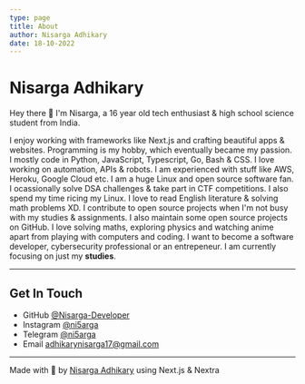 ```yaml
---
type: page
title: About
author: Nisarga Adhikary
date: 18-10-2022
---
```



# Nisarga Adhikary




Hey there 👋 I'm Nisarga, a 16 year old tech enthusiast & high school science student from India. 

I enjoy working with frameworks like Next.js and crafting beautiful apps & websites. Programming is my hobby, which eventually became my passion.
I mostly code in Python, JavaScript, Typescript, Go, Bash & CSS. I love working on automation, APIs & robots.
I am experienced with stuff like AWS, Heroku, Google Cloud etc. I am a huge Linux and open source software fan. I ocassionally solve DSA challenges & take part in CTF competitions. I also spend my time ricing my Linux. I love to read English literature & solving math problems XD.
I contribute to open source projects when I'm not busy with my studies & assignments. I also maintain some open source projects on GitHub.
I love solving maths, exploring physics and watching anime apart from playing with computers and coding. I want to become a software developer, cybersecurity professional or an entrepeneur. I am currently focusing on just my **studies**.

---

## Get In Touch

- GitHub [@Nisarga-Developer](https://github.com/nisarga-developer)
- Instagram [@ni5arga](https://instagram.com/ni5arga)
- Telegram [@ni5arga](https://ni5arga.t.me/)
- Email [adhikarynisarga17@gmail.com](mailto:adhikarynisarga17@gmail.com)

---

Made with 💖 by [Nisarga Adhikary](https://github.com/nisarga-developer) using Next.js & Nextra
